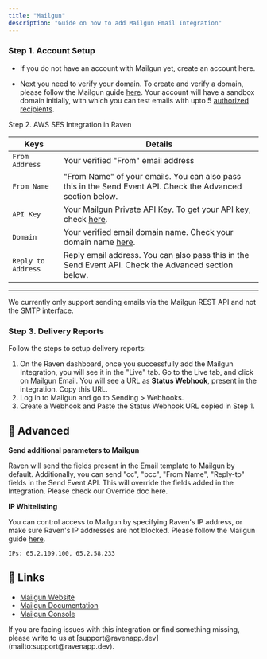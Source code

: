 ```yaml
---
title: "Mailgun"
description: "Guide on how to add Mailgun Email Integration"
---
```


### Step 1. Account Setup

- If you do not have an account with Mailgun yet, create an account here.

- Next you need to verify your domain. To create and verify a domain, please
  follow the Mailgun guide
  [here](https://documentation.mailgun.com/en/latest/user_manual.html#verifying-your-domain-1).
  Your account will have a sandbox domain initially, with which you can test
  emails with upto 5
  [authorized recipients](https://help.mailgun.com/hc/en-us/articles/217531258-Authorized-Recipients).

Step 2. AWS SES Integration in Raven

| Keys               | Details                                                                                                                                                                  |
| ------------------ | ------------------------------------------------------------------------------------------------------------------------------------------------------------------------ |
| `From Address`     | Your verified "From" email address                                                                                                                                       |
| `From Name`        | "From Name" of your emails. You can also pass this in the Send Event API. Check the Advanced section below.                                                              |
| `API Key`          | Your Mailgun Private API Key. To get your API key, check [here](https://help.mailgun.com/hc/en-us/articles/203380100-Where-Can-I-Find-My-API-Key-and-SMTP-Credentials-). |
| `Domain`           | Your verified email domain name. Check your domain name [here](https://login.mailgun.com/login/).                                                                        |
| `Reply to Address` | Reply email address. You can also pass this in the Send Event API. Check the Advanced section below.                                                                     |

---

<Info>
  We currently only support sending emails via the Mailgun REST API and not the
  SMTP interface.
</Info>

### Step 3. Delivery Reports

Follow the steps to setup delivery reports:

1. On the Raven dashboard, once you successfully add the Mailgun Integration,
   you will see it in the "Live" tab. Go to the Live tab, and click on Mailgun
   Email. You will see a URL as **Status Webhook**, present in the integration.
   Copy this URL.
2. Log in to Mailgun and go to Sending > Webhooks.
3. Create a Webhook and Paste the Status Webhook URL copied in Step 1.

## 💫 Advanced

**Send additional parameters to Mailgun**

Raven will send the fields present in the Email template to Mailgun by default.
Additionally, you can send "cc", "bcc", "From Name", "Reply-to" fields in the
Send Event API. This will override the fields added in the Integration. Please
check our Override doc here.

**IP Whitelisting**

You can control access to Mailgun by specifying Raven's IP address, or make sure
Raven's IP addresses are not blocked. Please follow the Mailgun guide
[here](https://help.mailgun.com/hc/en-us/articles/360012244474-IP-Allowlist).

    IPs: 65.2.109.100, 65.2.58.233

## 🔗 Links

- [Mailgun Website​](https://www.mailgun.com/)
- [Mailgun Documentation​](https://documentation.mailgun.com/en/latest/index.html)
- [Mailgun Console](https://login.mailgun.com/login/)

<Info>
  If you are facing issues with this integration or find something missing,
  please write to us at [support@ravenapp.dev](mailto:support@ravenapp.dev).
</Info>

